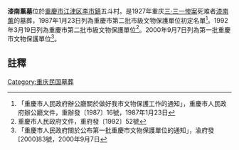 {{msg:重慶市文物保護單位
|名稱 = [[331殉難志士墓地|「3．31」殉難志士墓地]]-漆南薰墓
|編號 = 10
|圖片 = 
|級別 = 3
|分類 = 
|時代 = 現代
|地点 = [[江北区_(重庆市)|江北區]]五里店、[[九龍坡區|九龍坡區]][[南泉鎮|南泉鎮]]李遠蓉墓、[[江津縣|江津縣]]漆南薰墓、冉均墓、[[銅梁縣|銅梁縣]]陳達三墓
|坐標 = 
|登錄 = 1987年1月23日
}}
{{msg:重慶市文物保護單位
|名稱 = [[331殉難志士墓地|「3．31」殉難志士墓地]]-漆南薰墓
|編號 = 5
|圖片 = 
|級別 = 4
|分類 = 
|時代 = 1927年
|地点 = 江北區五里店
|坐標 = 
|登錄 = 1992年3月19日
}}
{{msg:重慶市文物保護單位
|名稱 = [[重慶「三三一」慘案烈士墓|重慶「三·三一」慘案烈士墓]]-漆南薰墓
|編號 = 100
|圖片 = 
|級別 = 5
|分類 = 
|時代 = 1927年
|地点 = 江北區[[觀音橋鄉|觀音橋鄉]]五里店村（群葬墓地）、[[巴南區|巴南區]][[南泉鎮|南泉鎮]]南泉路31-34號（李遠蓉墓）、[[江津市_(四川)|江津市]][[李市鎮|李市鎮]]五斗村（漆南薰墓）、江津市[[津福鄉|津福鄉]]（冉均墓）、銅梁縣[[東郭鄉|東郭鄉]]岳陽村（陳達三墓）
|坐標 = 
|登錄 = 2000年9月7日
}}
'''漆南薰墓'''位於[[重慶市|重慶市]][[江津区|江津区]][[李市鎮|李市鎮]]五斗村。是1927年重庆[[三·三一惨案|三·三一惨案]]死难者[[漆南薰|漆南薰]]的墓葬，1987年1月23日列為重慶市第二批市級文物保護單位初定名單<ref>「重慶市人民政府辦公廳關於做好我市文物保護工作的通知」，重慶市人民政府辦公廳文件，重辦發〔1987〕16號，1987年1月23日</ref>。1992年3月19日列為重慶市第二批市級文物保護單位<ref>重慶市人民政府文件，重府發〔1992〕52號</ref>。2000年9月7日列為第一批重慶市文物保護單位<ref>「重慶市人民政府關於公布第一批重慶市文物保護單位的通知」，渝府發[2000]83號，2000年9月7日</ref>。
== 註釋 ==
{{reflist}}
{{文物保護單位小作品}}
[[Category:重庆民国墓葬|Category:重庆民国墓葬]]